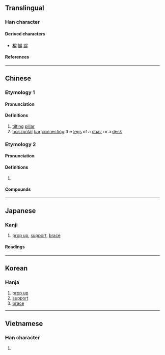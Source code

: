 {{character info}}
==Translingual==

===Han character===
{{Han char|rn=92|rad=牙|as=08|sn=12|four=90240|canj=FBRMH|ids=⿱𫩠牙}}

====Derived characters====
* [[橕]] [[𦉘]] [[𨅝]]

====References====
{{Han ref|kx=0695.100|dkj=19919|dj=1108.120|hdz=21420.090|uh=725A}}

----

==Chinese==
{{zh-forms}}

===Etymology 1===

====Pronunciation====
{{zh-pron
|m=chèng,chēng,1nb=standard in Mainland,2nb=standard in Taiwan,er=y
|m_note=chèngr - “horizontal bar connecting the legs of a chair or a desk”
|c=caang3
|mc=y
|oc=y
|cat=n
}}

====Definitions====
{{zh-hanzi}}

# [[tilting]] [[pillar]]
# [[horizontal]] [[bar]] [[connect]]ing the [[leg]]s of a [[chair]] or a [[desk]]

===Etymology 2===

====Pronunciation====
{{zh-pron
|m=chēng
|c=caang1
|cat=v
}}

====Definitions====
{{zh-hanzi}}

# {{lb|zh|literary}} {{zh-alt-form|撐|to [[support]]; to [[sustain]]}}

====Compounds====
{{zh-der|牚距|牚拒}}

----

==Japanese==

===Kanji===
{{ja-kanji|grade=|rs=牙08}}

# [[prop up]], [[support]], [[brace]]

====Readings====
{{ja-readings
|on=とう, ちょう
|kun=はしら
}}

----

==Korean==

===Hanja===
{{ko-hanja|탱}}

# [[prop up]]
# [[support]]
# [[brace]]

----

==Vietnamese==

===Han character===
{{vi-readings|rs=牙08|reading=sanh}}

# {{rfdef|vi|sort=牙08}}

{{cln|vi|Han tu}}